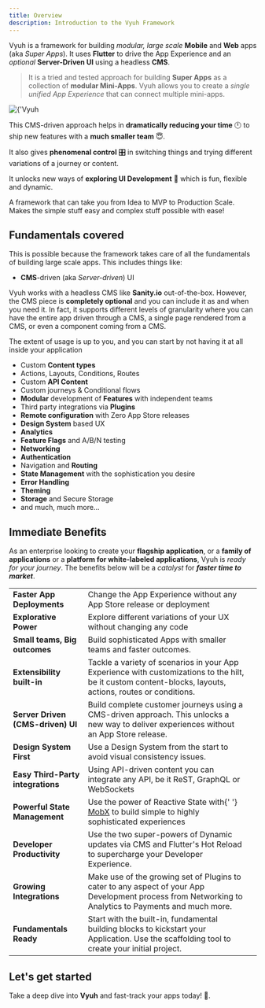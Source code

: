 ```yaml
---
title: Overview
description: Introduction to the Vyuh Framework
---
```




Vyuh is a framework for building _modular, large scale_ **Mobile** and **Web**
apps (aka _Super Apps_). It uses **Flutter** to drive the App Experience and an
_optional_ **Server-Driven UI** using a headless **CMS**.

> It is a tried and tested approach for building **Super Apps** as a collection
> of **modular Mini-Apps**. Vyuh allows you to create a _single unified App
> Experience_ that can connect multiple mini-apps.

<div className={'flex flex-row items-center justify-center'}>
  <Image src={vyuhLogo} alt={'Vyuh Logo'} width={128} height={128} />
</div>

This CMS-driven approach helps in **dramatically reducing your time** 🕛 to ship
new features with a **much smaller team** 😇.

It also gives **phenomenal control** 🎛️ in switching things and trying different
variations of a journey or content.

It unlocks new ways of **exploring UI Development** 🌈 which is fun, flexible
and dynamic.

<Aside title={'Ready to Scale'} type={'tip'}>
  A framework that can take you from Idea to MVP to Production Scale. Makes the
  simple stuff easy and complex stuff possible with ease!
</Aside>

## Fundamentals covered

This is possible because the framework takes care of all the fundamentals of
building large scale apps. This includes things like:

- **CMS**-driven (aka _Server-driven_) UI

<Aside title={'CMS is Optional'}>

Vyuh works with a headless CMS like **Sanity.io** out-of-the-box. However, the
CMS piece is **completely optional** and you can include it as and when you need
it. In fact, it supports different levels of granularity where you can have the
entire app driven through a CMS, a single page rendered from a CMS, or even a
component coming from a CMS.

The extent of usage is up to you, and you can start by not having it at all
inside your application

</Aside>

- Custom **Content types**
- Actions, Layouts, Conditions, Routes
- Custom **API Content**
- Custom journeys & Conditional flows
- **Modular** development of **Features** with independent teams
- Third party integrations via **Plugins**
- **Remote configuration** with Zero App Store releases
- **Design System** based UX
- **Analytics**
- **Feature Flags** and A/B/N testing
- **Networking**
- **Authentication**
- Navigation and **Routing**
- **State Management** with the sophistication you desire
- **Error Handling**
- **Theming**
- **Storage** and Secure Storage
- and much, much more...

## Immediate Benefits

As an enterprise looking to create your **flagship application**, or a **family
of applications** or a **platform for white-labeled applications**, Vyuh is
_ready for your journey_. The benefits below will be a _catalyst_ for _**faster
time to market**_.

<table>
  <tr>
    <td>
      <strong>Faster App Deployments</strong>
    </td>
    <td>
      Change the App Experience without any App Store release or deployment
    </td>
    <td></td>
  </tr>
  <tr>
    <td>
      <strong>Explorative Power</strong>
    </td>
    <td>Explore different variations of your UX without changing any code</td>
    <td></td>
  </tr>
  <tr>
    <td>
      <strong>Small teams, Big outcomes</strong>
    </td>
    <td>Build sophisticated Apps with smaller teams and faster outcomes.</td>
    <td></td>
  </tr>
  <tr>
    <td>
      <strong>Extensibility built-in</strong>
    </td>
    <td>
      Tackle a variety of scenarios in your App Experience with customizations
      to the hilt, be it custom content-blocks, layouts, actions, routes or
      conditions.
    </td>
    <td></td>
  </tr>
  <tr>
    <td>
      <strong>Server Driven (CMS-driven) UI</strong>
    </td>
    <td>
      Build complete customer journeys using a CMS-driven approach. This unlocks
      a new way to deliver experiences without an App Store release.
    </td>
    <td></td>
  </tr>
  <tr>
    <td>
      <strong>Design System First</strong>
    </td>
    <td>
      Use a Design System from the start to avoid visual consistency issues.
    </td>
    <td></td>
  </tr>
  <tr>
    <td>
      <strong>Easy Third-Party integrations</strong>
    </td>
    <td>
      Using API-driven content you can integrate any API, be it ReST, GraphQL or
      WebSockets
    </td>
    <td></td>
  </tr>
  <tr>
    <td>
      <strong>Powerful State Management</strong>
    </td>
    <td>
      Use the power of Reactive State with{' '}
      <a href="https://pub.dev/packages/mobx">MobX</a> to build simple to highly
      sophisticated experiences
    </td>
    <td></td>
  </tr>
  <tr>
    <td>
      <strong>Developer Productivity</strong>
    </td>
    <td>
      Use the two super-powers of Dynamic updates via CMS and Flutter's Hot
      Reload to supercharge your Developer Experience.
    </td>
    <td></td>
  </tr>
  <tr>
    <td>
      <strong>Growing Integrations</strong>
    </td>
    <td>
      Make use of the growing set of Plugins to cater to any aspect of your App
      Development process from Networking to Analytics to Payments and much
      more.
    </td>
    <td></td>
  </tr>
  <tr>
    <td>
      <strong>Fundamentals Ready</strong>
    </td>
    <td>
      Start with the built-in, fundamental building blocks to kickstart your
      Application. Use the scaffolding tool to create your initial project.
    </td>
    <td></td>
  </tr>
</table>

## Let's get started

Take a deep dive into **Vyuh** and fast-track your apps today! 🚀.
